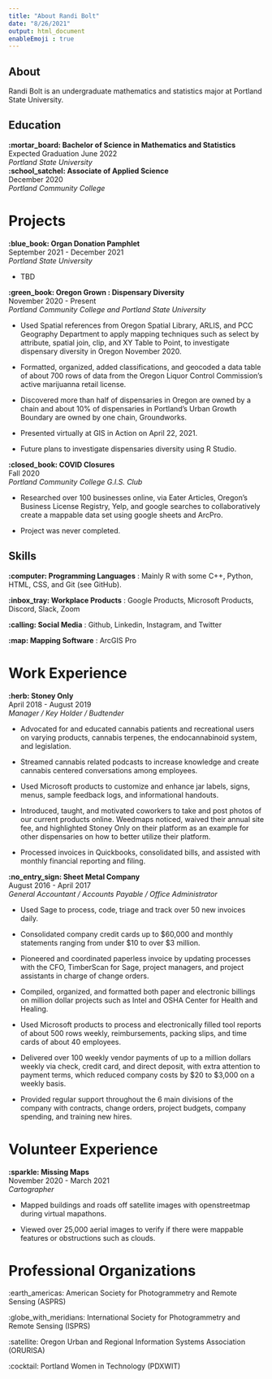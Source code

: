 ```yaml
---
title: "About Randi Bolt"
date: "8/26/2021"
output: html_document
enableEmoji : true
---
```

## About 
Randi Bolt is an undergraduate mathematics and statistics major at Portland State University. 

## Education 
**:mortar_board: Bachelor of Science in Mathematics and Statistics** <br>  Expected Graduation June 2022 <br> _Portland State University_ 
<br> 
**:school_satchel: Associate of Applied Science** <br>  December 2020 <br> _Portland Community College_ 

# Projects 

**:blue_book: Organ Donation Pamphlet** <br> September 2021 - December 2021 <br> _Portland State University_ 

* TBD

**:green_book: Oregon Grown : Dispensary Diversity** <br> November 2020 - Present <br> _Portland Community College and Portland State University_ 

* Used Spatial references from Oregon Spatial Library, ARLIS,  and PCC Geography Department to apply mapping techniques such as select by attribute, spatial join, clip, and XY Table to Point, to investigate dispensary diversity in Oregon November 2020.

* Formatted, organized, added classifications, and geocoded a data table of about 700 rows of data from the Oregon Liquor Control Commission’s active marijuanna retail license. 

* Discovered more than half of dispensaries in Oregon are owned by a chain and about 10% of dispensaries in Portland’s Urban Growth Boundary are owned by one chain, Groundworks. 

* Presented virtually at GIS in Action on April 22, 2021. 

* Future plans to investigate dispensaries diversity using R Studio. 

**:closed_book: COVID Closures ** <br> Fall 2020 <br> _Portland Community College G.I.S. Club_

* Researched over 100 businesses online, via Eater Articles, Oregon’s Business License Registry, Yelp, and google searches to collaboratively create a mappable data set using google sheets and ArcPro. 

* Project was never completed. 

## Skills 
**:computer: Programming Languages** : Mainly R with some C++, Python, HTML, CSS, and Git (see GitHub). 

**:inbox_tray: Workplace Products** : Google Products, Microsoft Products, Discord, Slack, Zoom 

**:calling: Social Media** : Github, Linkedin, Instagram, and Twitter

**:map: Mapping Software** : ArcGIS Pro

# Work Experience 

**:herb: Stoney Only** <br> April 2018 - August 2019 <br> _Manager / Key Holder / Budtender_

* Advocated for and educated cannabis patients and recreational users on varying products, cannabis terpenes, the endocannabinoid system, and legislation.

* Streamed cannabis related podcasts to increase knowledge and create cannabis centered conversations among employees. 

* Used Microsoft products to customize and enhance jar labels, signs, menus, sample feedback logs, and informational handouts. 

* Introduced, taught, and motivated coworkers to take and post photos of our current products online. Weedmaps noticed, waived their annual site fee, and highlighted Stoney Only on their platform as an example for other dispensaries on how to better utilize their platform. 

* Processed invoices in Quickbooks, consolidated bills, and assisted with monthly financial reporting and filing.

**:no_entry_sign: Sheet Metal Company** <br> August 2016 - April 2017 <br> _General Accountant / Accounts Payable / Office Administrator_

* Used Sage to process, code, triage and track over 50 new invoices daily.

* Consolidated company credit cards up to $60,000 and monthly statements ranging from under $10 to over $3 million. 

* Pioneered and coordinated paperless invoice by updating processes with the CFO, TimberScan for Sage, project managers, and project assistants in charge of change orders. 

* Compiled, organized, and formatted both paper and electronic billings on million dollar projects such as Intel and OSHA Center for Health and Healing. 

* Used Microsoft products to process and electronically filled tool reports of about 500 rows weekly, reimbursements, packing slips, and time cards of about 40 employees. 

* Delivered over 100 weekly vendor payments of up to a million dollars weekly via check, credit card, and direct deposit, with extra attention to payment terms, which reduced company costs by $20 to $3,000 on a weekly basis. 

* Provided regular support throughout the 6 main divisions of the company with contracts, change orders, project budgets, company spending, and training new hires. 

# Volunteer Experience 

**:sparkle: Missing Maps** <br> November 2020 - March 2021 <br> _Cartographer_

* Mapped buildings and roads off satellite images with openstreetmap during virtual mapathons. 

* Viewed over 25,000 aerial images to verify if there were mappable features or obstructions such as clouds. 

# Professional Organizations 

:earth_americas:  American Society for Photogrammetry and Remote Sensing (ASPRS) 

:globe_with_meridians: International Society for Photogrammetry and Remote Sensing (ISPRS)

:satellite: Oregon Urban and Regional Information Systems Association (ORURISA)

:cocktail: Portland Women in Technology (PDXWIT)
